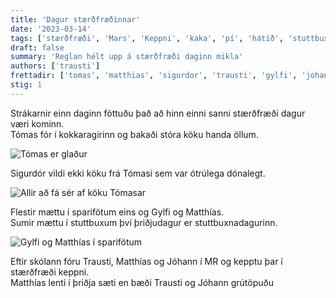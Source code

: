 ```yaml
---
title: 'Dagur stærðfræðinnar'
date: '2023-03-14'
tags: ['stærðfræði', 'Mars', 'Keppni', 'kaka', 'pí', 'hátíð', 'stuttbuxnadagurinn', 'þriðjudagur']
draft: false
summary: 'Reglan hélt upp á stærðfræði daginn mikla'
authors: ['trausti']
frettadir: ['tomas', 'matthias', 'sigurdor', 'trausti', 'gylfi', 'johann']
stig: 1
---
```


Strákarnir einn daginn föttuðu það að hinn einni sanni stærðfræði dagur væri kominn. \
Tómas fór í kokkaragírinn og bakaði stóra köku handa öllum.

![Tómas er glaður](/static/images/faerslur/annad/tomas-gladur.jpg)

Sigurdór vildi ekki köku frá Tómasi sem var ótrúlega dónalegt.

![Allir að fá sér af köku Tómasar](/static/images/faerslur/annad/kaka.jpg)

Flestir mættu í sparifötum eins og Gylfi og Matthías. \
Sumir mættu í stuttbuxum því þriðjudagur er stuttbuxnadagurinn.

![Gylfi og Matthías í sparifötum](/static/images/faerslur/annad/sparifot.jpg)

Eftir skólann fóru Trausti, Matthías og Jóhann í MR og kepptu þar í stærðfræði keppni. \
Matthías lenti í þriðja sæti en bæði Trausti og Jóhann grútöpuðu

